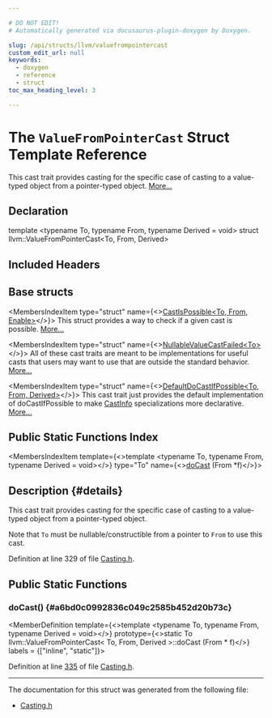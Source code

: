 ```yaml
---

# DO NOT EDIT!
# Automatically generated via docusaurus-plugin-doxygen by Doxygen.

slug: /api/structs/llvm/valuefrompointercast
custom_edit_url: null
keywords:
  - doxygen
  - reference
  - struct
toc_max_heading_level: 3

---
```





# The `ValueFromPointerCast` Struct Template Reference

<DoxygenPage pluginConfig={pluginConfig}>

This cast trait provides casting for the specific case of casting to a value-typed object from a pointer-typed object. <a href="#details">More...</a>

## Declaration

<CodeBlock>template &lt;typename To, typename From, typename Derived = void&gt;
struct llvm::ValueFromPointerCast&lt;To, From, Derived&gt;</CodeBlock>

## Included Headers

<IncludesList>
<IncludesListItem
  filePath="llvm/Support/Casting.h"
  permalink="/docs/api/files/include/include/llvm/include/llvm/support/casting-h"
  isLocal="true" />
</IncludesList>

## Base structs

<MembersIndex>

<MembersIndexItem
  type="struct"
  name={<><a href="/docs/api/structs/llvm/castispossible">CastIsPossible&lt;To, From, Enable&gt;</a></>}>
This struct provides a way to check if a given cast is possible. <a href="/docs/api/structs/llvm/castispossible/#details">More...</a>
</MembersIndexItem>

<MembersIndexItem
  type="struct"
  name={<><a href="/docs/api/structs/llvm/nullablevaluecastfailed">NullableValueCastFailed&lt;To&gt;</a></>}>
All of these cast traits are meant to be implementations for useful casts that users may want to use that are outside the standard behavior. <a href="/docs/api/structs/llvm/nullablevaluecastfailed/#details">More...</a>
</MembersIndexItem>

<MembersIndexItem
  type="struct"
  name={<><a href="/docs/api/structs/llvm/defaultdocastifpossible">DefaultDoCastIfPossible&lt;To, From, Derived&gt;</a></>}>
This cast trait just provides the default implementation of doCastIfPossible to make <a href="/docs/api/structs/llvm/castinfo">CastInfo</a> specializations more declarative. <a href="/docs/api/structs/llvm/defaultdocastifpossible/#details">More...</a>
</MembersIndexItem>

</MembersIndex>

## Public Static Functions Index

<MembersIndex>

<MembersIndexItem
  template={<>template &lt;typename To, typename From, typename Derived = void&gt;</>}
  type="To"
  name={<><a href="#a6bd0c0992836c049c2585b452d20b73c">doCast</a> (From &#42;f)</>}>
</MembersIndexItem>

</MembersIndex>

## Description {#details}

This cast trait provides casting for the specific case of casting to a value-typed object from a pointer-typed object.

Note that <code>To</code> must be nullable/constructible from a pointer to <code>From</code> to use this cast.

Definition at line 329 of file <a href="/docs/api/files/include/include/llvm/include/llvm/support/casting-h">Casting.h</a>.

<SectionDefinition>

## Public Static Functions

### doCast() {#a6bd0c0992836c049c2585b452d20b73c}

<MemberDefinition
  template={<>template &lt;typename To, typename From, typename Derived = void&gt;</>}
  prototype={<>static To llvm::ValueFromPointerCast&lt; To, From, Derived &gt;::doCast (From &#42; f)</>}
  labels = {["inline", "static"]}>

Definition at line <a href="/docs/api/files/include/include/llvm/include/llvm/support/casting-h/#l00335">335</a> of file <a href="/docs/api/files/include/include/llvm/include/llvm/support/casting-h">Casting.h</a>.
</MemberDefinition>

</SectionDefinition>

<hr/>

The documentation for this struct was generated from the following file:

<ul>
<li><a href="/docs/api/files/include/include/llvm/include/llvm/support/casting-h">Casting.h</a></li>
</ul>

</DoxygenPage>
